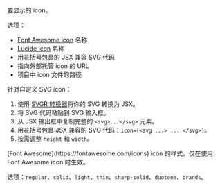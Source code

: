 <ResponseField name="icon" type="string">
  要显示的 icon。
  
  选项：
  - [Font Awesome icon](https://fontawesome.com/icons) 名称
  - [Lucide icon](https://lucide.dev/icons) 名称
  - 用花括号包裹的 JSX 兼容 SVG 代码
  - 指向外部托管 icon 的 URL
  - 项目中 icon 文件的路径
  
  针对自定义 SVG icon：
  1. 使用 [SVGR 转换器](https://react-svgr.com/playground/)将你的 SVG 转换为 JSX。
  1. 将 SVG 代码粘贴到 SVG 输入框。
  2. 从 JSX 输出框中复制完整的 `<svg>...</svg>` 元素。
  3. 用花括号包裹 JSX 兼容的 SVG 代码：`icon={<svg ...> ... </svg>}`。
  4. 按需调整 `height` 和 `width`。
</ResponseField>

<ResponseField name="iconType" type="string">
  [Font Awesome](https://fontawesome.com/icons) icon 的样式。仅在使用 Font Awesome icon 时生效。 
  
  选项：`regular`、`solid`、`light`、`thin`、`sharp-solid`、`duotone`、`brands`。
</ResponseField>